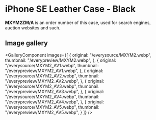
# iPhone SE Leather Case - Black

<Callout type='info' emoji='👉🏻'>**MXYM2ZM/A** is an order number of this case, used for search engines, auction websites and such.</Callout>

## Image gallery

<GalleryComponent
    images={[
      {
        original: "/everysource/MXYM2.webp",
        thumbnail: "/everypreview/MXYM2.webp",
      },
      {
        original: "/everysource/MXYM2_AV1.webp",
        thumbnail: "/everypreview/MXYM2_AV1.webp",
      },
      {
        original: "/everysource/MXYM2_AV2.webp",
        thumbnail: "/everypreview/MXYM2_AV2.webp",
      },
      {
        original: "/everysource/MXYM2_AV3.webp",
        thumbnail: "/everypreview/MXYM2_AV3.webp",
      },
      {
        original: "/everysource/MXYM2_AV4.webp",
        thumbnail: "/everypreview/MXYM2_AV4.webp",
      },
      {
        original: "/everysource/MXYM2_AV5.webp",
        thumbnail: "/everypreview/MXYM2_AV5.webp",
      }
    ]}
  />
